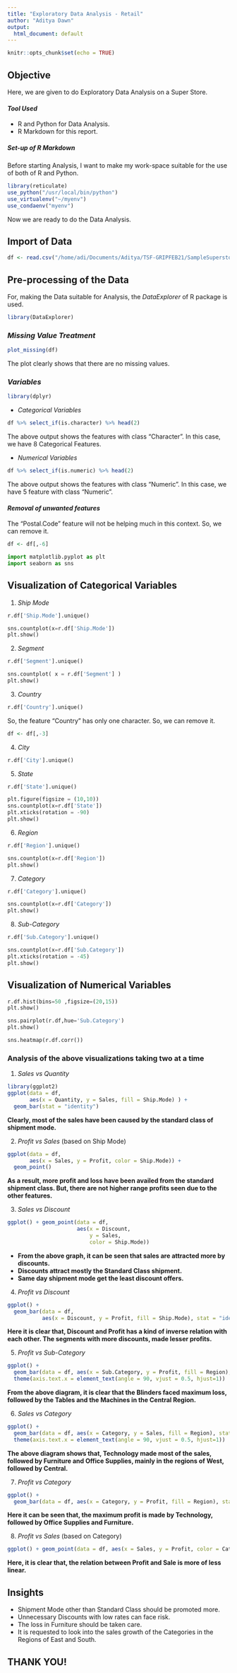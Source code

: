 ```yaml
---
title: "Exploratory Data Analysis - Retail"
author: "Aditya Dawn"
output:
  html_document: default
---
```


```r
knitr::opts_chunk$set(echo = TRUE)
```

## **Objective**  
Here, we are given to do Exploratory Data Analysis on a Super Store.  

#### *Tool Used*  
* R and Python for Data Analysis.  
* R Markdown for this report.    

##### Set-up of R Markdown  
Before starting Analysis, I want to make my work-space suitable for the use of both of R and Python.  
```r
library(reticulate)
use_python("/usr/local/bin/python")
use_virtualenv("~/myenv")
use_condaenv("myenv")
```

Now we are ready to do the Data Analysis.  

## **Import of Data**  
```r
df <- read.csv("/home/adi/Documents/Aditya/TSF-GRIPFEB21/SampleSuperstore.csv", header = TRUE)
```  
## **Pre-processing of the Data**  
For, making the Data suitable for Analysis, the $DataExplorer$ of R package is used.  
```r
library(DataExplorer)
```

### *Missing Value Treatment*  
```r
plot_missing(df)
```
The plot clearly shows that there are no missing values.  

### *Variables*  
```r
library(dplyr)
```

* *Categorical Variables*  

```r
df %>% select_if(is.character) %>% head(2)
```
The above output shows the features with class "Character". In this case, we have 8 Categorical Features.  

* *Numerical Variables*  
```r
df %>% select_if(is.numeric) %>% head(2)
```
The above output shows the features with class "Numeric". In this case, we have 5 feature with class "Numeric".  

#### *Removal of unwanted features*  
The "Postal.Code" feature will not be helping much in this context. So, we can remove it.  
```r
df <- df[,-6]
```



```python
import matplotlib.pyplot as plt
import seaborn as sns
```

## **Visualization of Categorical Variables**  
1. *Ship Mode*  

```python
r.df['Ship.Mode'].unique()
```
```python
sns.countplot(x=r.df['Ship.Mode'])
plt.show()
```


2. *Segment*  

```python
r.df['Segment'].unique()
```

```python
sns.countplot( x = r.df['Segment'] )
plt.show()
```


3. *Country*  
```python
r.df['Country'].unique()
```
So, the feature "Country" has only one character. So, we can remove it.  
```r
df <- df[,-3]
```

4. *City*  
```python
r.df['City'].unique()
```

5. *State*  

```python
r.df['State'].unique()
```
```python
plt.figure(figsize = (10,10))
sns.countplot(x=r.df['State'])
plt.xticks(rotation = -90)
plt.show()
```

6. *Region*  

```python
r.df['Region'].unique()
```
```python
sns.countplot(x=r.df['Region'])
plt.show()
```

7. *Category*  
```python
r.df['Category'].unique()
```
```python
sns.countplot(x=r.df['Category'])
plt.show()
```

8. *Sub-Category*  
```python
r.df['Sub.Category'].unique()
```
```python
sns.countplot(x=r.df['Sub.Category'])
plt.xticks(rotation = -45)
plt.show()
```

## **Visualization of Numerical Variables**  

```python
r.df.hist(bins=50 ,figsize=(20,15))
plt.show()
```


```python
sns.pairplot(r.df,hue='Sub.Category')
plt.show()
```



```python
sns.heatmap(r.df.corr())
```

### **Analysis of the above visualizations taking two at a time**  
1. *Sales vs Quantity*  
```r
library(ggplot2)
ggplot(data = df, 
       aes(x = Quantity, y = Sales, fill = Ship.Mode) ) +
  geom_bar(stat = "identity") 
```
**Clearly, most of the sales have been caused by the standard class of shipment mode.**  

2. *Profit vs Sales* (based on Ship Mode)  
```r
ggplot(data = df, 
       aes(x = Sales, y = Profit, color = Ship.Mode)) + 
  geom_point()
```
**As a result, more profit and loss have been availed from the standard shipment class. But, there are not higher range profits seen due to the other features.**  

3. *Sales vs Discount*  
```r
ggplot() + geom_point(data = df, 
                      aes(x = Discount, 
                          y = Sales, 
                          color = Ship.Mode)) 
```

* **From the above graph, it can be seen that sales are attracted more by discounts.**  
* **Discounts attract mostly the Standard Class shipment.**  
* **Same day shipment mode get the least discount offers.**  

4. *Profit vs Discount*  

```r
ggplot() + 
  geom_bar(data = df, 
           aes(x = Discount, y = Profit, fill = Ship.Mode), stat = "identity") 
```
**Here it is clear that, Discount and Profit has a kind of inverse relation with each other. The segments with more discounts, made lesser profits.**  

5. *Profit vs Sub-Category*  
```r
ggplot() + 
  geom_bar(data = df, aes(x = Sub.Category, y = Profit, fill = Region), stat = "identity") + 
  theme(axis.text.x = element_text(angle = 90, vjust = 0.5, hjust=1))
```
**From the above diagram, it is clear that the Blinders faced maximum loss, followed by the Tables and the Machines in the Central Region.**  

6. *Sales vs Category*  
```r
ggplot() + 
  geom_bar(data = df, aes(x = Category, y = Sales, fill = Region), stat = "identity") +       
  theme(axis.text.x = element_text(angle = 90, vjust = 0.5, hjust=1))
```
**The above diagram shows that, Technology made most of the sales, followed by Furniture and Office Supplies, mainly in the regions of West, followed by Central.**  

7. *Profit vs Category*  

```r
ggplot() + 
  geom_bar(data = df, aes(x = Category, y = Profit, fill = Region), stat = "identity") +      theme(axis.text.x = element_text(angle = 90, vjust = 0.5, hjust=1))
```
**Here it can be seen that, the maximum profit is made by Technology, followed by Office Supplies and Furniture.**  

8. *Profit vs Sales* (based on Category)  
```r
ggplot() + geom_point(data = df, aes(x = Sales, y = Profit, color = Category)) 
```
**Here, it is clear that, the relation between Profit and Sale is more of less linear.**  



## **Insights**   
* Shipment Mode other than Standard Class should be promoted more.  
* Unnecessary Discounts with low rates can face risk.  
* The loss in Furniture should be taken care.  
* It is requested to look into the sales growth of the Categories in the Regions of East and South.  
  
  
## THANK YOU!  

